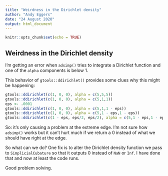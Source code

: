 ```yaml
---
title: "Weirdness in the Dirichlet density"
author: "Andy Eggers"
date: "24 August 2020"
output: html_document
---
```


```r
knitr::opts_chunk$set(echo = TRUE)
```

## Weirdness in the Dirichlet density 

I'm getting an error when `adsimp()` tries to integrate a Dirichlet function and one of the `alpha` components is below 1. 

This behavior of `gtools::ddirichlet()` provides some clues why this might be happening: 

```r
gtools::ddirichlet(c(1, 0, 0), alpha = c(5,5,5))
gtools::ddirichlet(c(1, 0, 0), alpha = c(5,1,1))
eps <- .0001
gtools::ddirichlet(c(1, 0, 0), alpha = c(5,1,1 - eps))
gtools::ddirichlet(c(1, 0, 0), alpha = c(5,1 - eps,1 - eps))
gtools::ddirichlet(c(1 - eps, eps/2, eps/2), alpha = c(5,1 - eps,1 - eps))
```

So: it's only causing a problem at the extreme edge. I'm not sure how `adsimp()` works but it can't hurt much if we return a 0 instead of what we should have right at the edge. 

So what can we do? One fix is to alter the Dirichlet density function we pass to `SimplicialCubature` so that it outputs 0 instead of `NaN` or `Inf`. I have done that and now at least the code runs. 

Good problem solving. 

